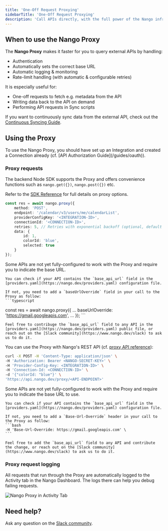 ```yaml
---
title: 'One-Off Request Proxying'
sidebarTitle: 'One-Off Request Proxying'
description: 'Call APIs directly, with the full power of the Nango infrastructure.'
---
```


## When to use the Nango Proxy

The **Nango Proxy** makes it faster for you to query external APIs by handling:
* Authentication
* Automatically sets the correct base URL
* Automatic logging & monitoring
* Rate-limit handling (with automatic & configurable retries)

It is especially useful for:
* One-off requests to fetch e.g. metadata from the API
* Writing data back to the API on demand
* Performing API requests in Sync scripts

If you want to continuously sync data from the external API, check out the [Continuous Syncing Guide](/guides/sync).

## Using the Proxy

<Tip>
To use the Nango Proxy, you should have set up an Integration and created a Connection already (cf. [API Authorization Guide](/guides/oauth)).
</Tip>

### Proxy requests 

<Tabs>
<Tab title="Backend Node SDK">

The backend Node SDK supports the Proxy and offers convenience functions such as `nango.get({})`, `nango.post({})` etc.

Refer to the [SDK Reference](/sdks) for full details on proxy options.

```typescript
const res = await nango.proxy({
    method: 'POST',
    endpoint: '/calendar/v3/users/me/calendarList',
    providerConfigKey: '<INTEGRATION-ID>',
    connectionId: '<CONNECTION-ID>',
    retries: 5, // Retries with exponential backoff (optional, default 0)
    data: {
        id: 1,
        colorId: 'blue',
        selected: true
    }
});
```

<Tip>
    Some APIs are not yet fully-configured to work with the Proxy and require you to indicate the base URL. 

    You can check if your API contains the `base_api_url` field in the [providers.yaml](https://nango.dev/providers.yaml) configuration file.

    If not, you need to add a `baseUrlOverride` field in your call to the Proxy as follow:
    ```typescript
const res = await nango.proxy({
    ...
    baseUrlOverride: 'https://gmail.googleapis.com',
    ...
});
    ```

    Feel free to contribuge the `base_api_url` field to any API in the [providers.yaml](https://nango.dev/providers.yaml) public file, or reach out on the [Slack community](https://www.nango.dev/slack) to ask us to do it.
</Tip>
</Tab>

<Tab title="REST API">

You can use the Proxy with Nango's REST API (cf. [proxy API reference](/api-reference/proxy/get)):

```bash
curl -X POST -H 'Content-Type: application/json' \
-H 'Authorization: Bearer <NANGO-SECRET-KEY>' \
-H 'Provider-Config-Key: <INTEGRATION-ID>' \
-H 'Connection-Id: <CONNECTION-ID>' \
-d '{"colorId: "blue"}' \
'https://api.nango.dev/proxy/<API-ENDPOINT>'
```


<Tip>
    Some APIs are not yet fully-configured to work with the Proxy and require you to indicate the base URL to use. 

    You can check if your API contains the `base_api_url` field in the [providers.yaml](https://nango.dev/providers.yaml) configuration file.

    If not, you need to add a `Base-Url-Override` header in your call to the Proxy as follow:
    ```bash
    -H 'Base-Url-Override: https://gmail.googleapis.com' \
    ```

    Feel free to add the `base_api_url` field to any API and contribute the change, or reach out on the [Slack community](https://www.nango.dev/slack) to ask us to do it.
</Tip>

</Tab>

</Tabs>

### Proxy request logging

All requests that run through the Proxy are automatically logged to the Activity tab in the Nango Dashboard. The logs there can help you debug failing requests.

![Nango Proxy in Activity Tab](/images/nango-proxy-activity-tab.png)

## Need help?

Ask any question on the [Slack community](https://nango.dev/slack).
